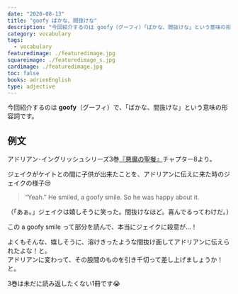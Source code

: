 ```yaml
---
date: "2020-08-13"
title: "goofy ばかな、間抜けな"
description: "今回紹介するのは goofy（グーフィ）「ばかな、間抜けな」という意味の形容詞です。例文は、アドリアン･イングリッシュシリーズ3巻『悪魔の聖餐』より"
category: vocabulary
tags:
  - vocabulary
featuredimage: ./featuredimage.jpg
squareimage: ./featuredimage_s.jpg
cardimage: ./featuredimage.jpg
toc: false
books: adrienEnglish
type: adjective
---
```



今回紹介するのは __goofy__（グーフィ）で、「ばかな、間抜けな」という意味の形容詞です。

## 例文

アドリアン･イングリッシュシリーズ3巻[『悪魔の聖餐』](https://amzn.to/33yQJHs)チャプター8より。

ジェイクがケイトとの間に子供が出来たことを、アドリアンに伝えに来た時のジェイクの様子😒

<Blockquote book srcBook="hellYouSay" lang="en" chapter="8">
“Yeah.” He smiled, a goofy smile. So he was happy about it.
</Blockquote>

<p className="translation">（「あぁ。」ジェイクは嬉しそうに笑った。間抜けなほど。喜んでるってわけだ。）</p>

この a goofy smile って部分を読んで、本当にジェイクに殺意が…！

よくもそんな、嬉しそうに、溶けきったような間抜け面してアドリアンに伝えられたよな！と。  
アドリアンに変わって、その股間のものを引き千切って差し上げましょうか！と。

3巻は未だに読み返したくない1冊です😭

<VocabularyFooter book="hellYouSay" />
